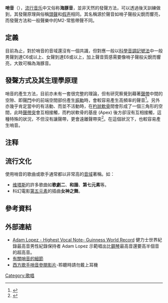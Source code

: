 {{translate|time=2017-02-02T02:43:44+00:00}}
'''哨音'''（{{lang-en|Whistle register}}），[[流行音乐|流行音乐]]中又俗称'''海豚音'''，並非天然的發聲方法，可以透過後天訓練做到，其發聲原理與俗稱[[頭聲|頭聲]]和[[假声|假声]]相同。其名稱源於聲音如哨子聲般尖銳而響亮，而發聲方法和一般聲樂中的M2-常態帶聲{{notetag|又稱真聲}}不同。

==定義==
目前為止，對於哨音的音域還沒有一個共識，但對應一般以[[科學音調記號法|科學音調記號法]]中一般男聲到達C6或以上、女聲到達E6或以上，加上聲音質感需要像哨子聲般尖銳而響亮，大致可稱為海豚音。

==發聲方式及其生理學原理==
哨音的產生方法，目前亦未有一套很完整的理論，但有研究察覺到藉著[[聲帶|聲帶]]中間的空隙、即[[聲門|聲門]]中的前端空間部份產生[[振動|振動]]時，會較容易產生高頻率的聲音<ref name="Disorders">{{cite book|author1=Lesley Mathieson|author2=Margaret C. L. Greene|title=Greene and Mathieson's the voice and its disorders|url=https://books.google.com/books?id=1KZsAAAAMAAJ|accessdate=26 July 2013|date=1 June 2001|publisher=Whurr|isbn=978-1-86156-196-1|archive-date=2019-04-28|archive-url=https://web.archive.org/web/20190428145904/https://books.google.com/books?id=1KZsAAAAMAAJ|dead-url=no}}</ref>。另外亦幾乎肯定當{{link-en|喉內在肌|pharyngeal intrinsic muscle}}中的{{link-en|外環杓肌|Lateral cricoarytenoid muscle}}有活動、而{{link-en|後環杓肌|Posterior cricoarytenoid muscle}}並不活動時，在[[杓狀軟骨|杓狀軟骨]]間會形成了一個三角形的空間，此時[[聲帶突|聲帶突]]會互相接觸，而杓狀軟骨的基座 (Apex) 後方卻沒有互相接觸，這種特殊的狀況，不但沒有讓聲帶{{link-en|伸展|stretching}}，更會遠離聲帶突<ref name=Vanderberg>{{cite journal|last=Van den Berg|first= J.W.|date=December 1963|title= Vocal Ligaments versus Registers|journal= The NATS Bulletin|volume= 19|pages= 18}}</ref>。在這個狀況下，也較容易產生哨音。


==注释==
{{notefoot}}
==流行文化==
使用哨音的歌曲或歌手通常都以非常高的[[人聲音域|音域]]著稱。如：
* [[维塔斯|维塔斯]]的許多歌曲如'''歌劇二'''、'''和諧'''、'''第七元素'''等。
* 科幻電影[[第五元素|第五元素]]的插曲'''女神之舞'''。

==參考資料==
{{reflist}}

==外部連結==
*[http://www.youtube.com/watch?v=Kdp4NHWr7G8 Adam Lopez - Highest Vocal Note- Guinness World Record]{{Wayback|url=http://www.youtube.com/watch?v=Kdp4NHWr7G8 |date=20201121060240 }} 健力士世界紀錄最高音男性紀錄保持者 Adam Lopez 示範唱出比[[鋼琴|鋼琴]]最高音還要高半個音的超高音。
*[https://web.archive.org/web/20130921021730/http://blog.roodo.com/mcfred727272/archives/4296549.html 有關哨音的細節]
*[https://www.youtube.com/watch?v=fKLyQHswZIo 西方歌手哨音參閱影片]{{Wayback|url=https://www.youtube.com/watch?v=fKLyQHswZIo |date=20200301190027 }}-聆聽時請勿戴上耳機

[[Category:歌唱|Category:歌唱]]